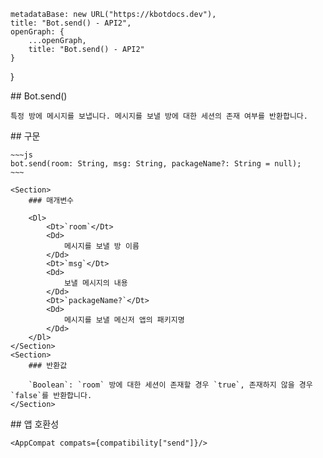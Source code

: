 
    metadataBase: new URL("https://kbotdocs.dev"),
    title: "Bot.send() - API2",
    openGraph: {
        ...openGraph,
        title: "Bot.send() - API2"
    }
}

<Section>
    ## Bot.send()

    특정 방에 메시지를 보냅니다. 메시지를 보낼 방에 대한 세션의 존재 여부를 반환합니다.
</Section>
<Section>
    ## 구문

    ~~~js
    bot.send(room: String, msg: String, packageName?: String = null);
    ~~~

    <Section>
        ### 매개변수

        <Dl>
            <Dt>`room`</Dt>
            <Dd>
                메시지를 보낼 방 이름
            </Dd>
            <Dt>`msg`</Dt>
            <Dd>
                보낼 메시지의 내용
            </Dd>
            <Dt>`packageName?`</Dt>
            <Dd>
                메시지를 보낼 메신저 앱의 패키지명
            </Dd>
        </Dl>
    </Section>
    <Section>
        ### 반환값

        `Boolean`: `room` 방에 대한 세션이 존재할 경우 `true`, 존재하지 않을 경우 `false`를 반환합니다.
    </Section>
</Section>
<Section>
    ## 앱 호환성

    <AppCompat compats={compatibility["send"]}/>
</Section>